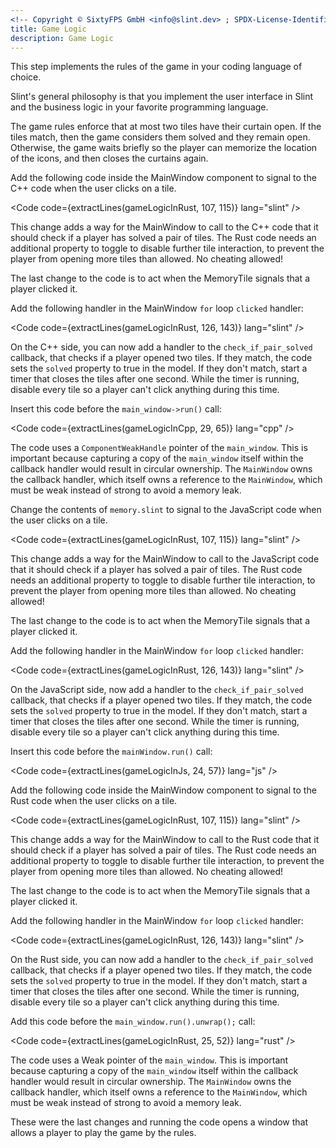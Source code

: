 ```yaml
---
<!-- Copyright © SixtyFPS GmbH <info@slint.dev> ; SPDX-License-Identifier: MIT -->
title: Game Logic
description: Game Logic
---
```




This step implements the rules of the game in your coding language of choice.

Slint's general philosophy is that you implement the user interface in Slint and the business logic in your favorite programming
language.

The game rules enforce that at most two tiles have their curtain open. If the tiles match, then the game
considers them solved and they remain open. Otherwise, the game waits briefly so the player can memorize
the location of the icons, and then closes the curtains again.

<Tabs syncKey="dev-language">
<TabItem label="C++">

Add the following code inside the <span class="hljs-title">MainWindow</span> component to signal to the C++ code when the user clicks on a tile.


<Code code={extractLines(gameLogicInRust, 107, 115)} lang="slint"  />

This change adds a way for the <span class="hljs-title">MainWindow</span> to call to the C++ code that it should
check if a player has solved a pair of tiles. The Rust code needs an additional property to toggle to disable further
tile interaction, to prevent the player from opening more tiles than allowed. No cheating allowed!

The last change to the code is to act when the <span class="hljs-title">MemoryTile</span> signals that a player clicked it.

Add the following handler in the <span class="hljs-title">MainWindow</span> `for` loop `clicked` handler:

<Code code={extractLines(gameLogicInRust, 126, 143)} lang="slint"  />


On the C++ side, you can now add a handler to the `check_if_pair_solved` callback, that checks if a player opened two tiles.
If they match, the code sets the `solved` property to true in the model. If they don't
match, start a timer that closes the tiles after one second. While the timer is running, disable every tile so
a player can't click anything during this time.

Insert this code before the `main_window->run()` call:


<Code code={extractLines(gameLogicInCpp, 29, 65)} lang="cpp"  />


The code uses a <LangRefLink lang="cpp" relpath="api/classslint_1_1ComponentWeakHandle">`ComponentWeakHandle`</LangRefLink> pointer of the `main_window`. This is
important because capturing a copy of the `main_window` itself within the callback handler would result in circular ownership.
The `MainWindow` owns the callback handler, which itself owns a reference to the `MainWindow`, which must be weak
instead of strong to avoid a memory leak.

</TabItem>
<TabItem label="NodeJS">

Change the contents of `memory.slint` to signal to the JavaScript code when the user clicks on a tile.

<Code code={extractLines(gameLogicInRust, 107, 115)} lang="slint"  />

This change adds a way for the <span class="hljs-title">MainWindow</span> to call to the JavaScript code that it should
check if a player has solved a pair of tiles. The Rust code needs an additional property to toggle to disable further
tile interaction, to prevent the player from opening more tiles than allowed. No cheating allowed!

The last change to the code is to act when the <span class="hljs-title">MemoryTile</span> signals that a player clicked it.

Add the following handler in the <span class="hljs-title">MainWindow</span> `for` loop `clicked` handler:

<Code code={extractLines(gameLogicInRust, 126, 143)} lang="slint"  />

On the JavaScript side, now add a handler to the `check_if_pair_solved` callback, that checks if a player opened two tiles. If they match, the code sets the `solved` property to true in the model. If they don't
match, start a timer that closes the tiles after one second. While the timer is running, disable every tile so
a player can't click anything during this time.

Insert this code before the `mainWindow.run()` call:


<Code code={extractLines(gameLogicInJs, 24, 57)} lang="js"  />
</TabItem>

<TabItem label="Rust">

Add the following code inside the <span class="hljs-title">MainWindow</span> component to signal to the Rust code when the user clicks on a tile.

<Code code={extractLines(gameLogicInRust, 107, 115)} lang="slint"  />

This change adds a way for the <span class="hljs-title">MainWindow</span> to call to the Rust code that it should
check if a player has solved a pair of tiles. The Rust code needs an additional property to toggle to disable further
tile interaction, to prevent the player from opening more tiles than allowed. No cheating allowed!

The last change to the code is to act when the <span class="hljs-title">MemoryTile</span> signals that a player clicked it.

Add the following handler in the <span class="hljs-title">MainWindow</span> `for` loop `clicked` handler:

<Code code={extractLines(gameLogicInRust, 126, 143)} lang="slint"  />

On the Rust side, you can now add a handler to the `check_if_pair_solved` callback, that checks if a player opened two tiles.
If they match, the code sets the `solved` property to true in the model. If they don't
match, start a timer that closes the tiles after one second. While the timer is running, disable every tile so
a player can't click anything during this time.

Add this code before the `main_window.run().unwrap();` call:

<Code code={extractLines(gameLogicInRust, 25, 52)} lang="rust"  />

The code uses a <LangRefLink lang="rust-slint" relpath="struct.Weak">Weak</LangRefLink> pointer of the `main_window`. This is
important because capturing a copy of the `main_window` itself within the callback handler would result in circular ownership.
The `MainWindow` owns the callback handler, which itself owns a reference to the `MainWindow`, which must be weak
instead of strong to avoid a memory leak.

</TabItem>
</Tabs>

These were the last changes and running the code opens a window that allows a player to play the game by the rules.
